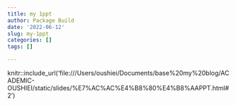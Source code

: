 ```yaml
---
title: my 1ppt
author: Package Build
date: '2022-06-12'
slug: my-1ppt
categories: []
tags: []

---
```


knitr::include_url('file:///Users/oushiei/Documents/base%20my%20blog/ACADEMIC-OUSHIEI/static/slides/%E7%AC%AC%E4%B8%80%E4%B8%AAPPT.html#2')

